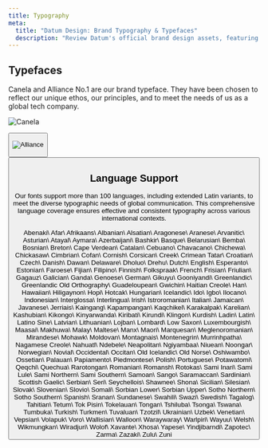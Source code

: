 ```yaml
---
title: Typography
meta:
  title: "Datum Design: Brand Typography & Typefaces"
  description: "Review Datum's official brand design assets, featuring our core typefaces, Canela and Alliance No.1. These fonts were chosen to reflect our unique ethos as a global tech company providing Cloud AI infrastructure and advanced network infrastructure solutions."
---
```



## Typefaces

Canela and Alliance No.1 are our brand typeface. They have been chosen to reflect our unique ethos, our principles, and to meet the needs of us as a global tech company.

<Container tag="section" class="space-y-12 max-w-none lg:mt-16 md:mt-12 mt-8 lg:mb-30 md:mb-22 mb-16">

  ![Canela](./assets/typography/canela.png)

  <Button
  class="btn btn--glacier-mist-700 btn--large"
  text="Download Canela"
  target="_blank"
  href="https://link.datum.net/fonts"
  />

  ![Alliance](./assets/typography/alliance.png)

  <Button
  class="btn btn--glacier-mist-700 btn--large"
  text="Download Alliance No.1"
  target="_blank"
  href="https://link.datum.net/fonts"
  />

</Container>

## Language Support

Our fonts support more than 100 languages, including extended Latin variants, to meet the diverse typographic needs of global communication. This comprehensive language coverage ensures effective and consistent typography across various international contexts.

<Container tag="section" class="space-y-12 max-w-none lg:mt-16 md:mt-12 mt-8 lg:mb-30 md:mb-22 mb-16 lg:columns-4 columns-3 text-base gap-x-7">
Abenaki\
Afar\
Afrikaans\
Albanian\
Alsatian\
Aragonese\
Aranese\
Arvanitic\
Asturian\
Atayal\
Aymara\
Azerbaijani\
Bashkir\
Basque\
Belarusian\
Bemba\
Bosnian\
Breton\
Cape Verdean\
Catalan\
Cebuano\
Chavacano\
Chichewa\
Chickasaw\
Cimbrian\
Cofan\
Cornish\
Corsican\
Creek\
Crimean Tatar\
Croatian\
Czech\
Danish\
Dawan\
Delaware\
Dholuo\
Drehu\
Dutch\
English\
Esperanto\
Estonian\
Faroese\
Fijian\
Filipino\
Finnish\
Folkspraak\
French\
Frisian\
Friulian\
Gagauz\
Galician\
Ganda\
Genoese\
German\
Gikuyu\
Gooniyandi\
Greenlandic\
Greenlandic Old Orthography\
Guadeloupean\
Gwichin\
Haitian Creole\
Han\
Hawaiian\
Hiligaynon\
Hopi\
Hotcak\
Hungarian\
Icelandic\
Ido\
Igbo\
Ilocano\
Indonesian\
Interglossa\
Interlingua\
Irish\
Istroromanian\
Italian\
Jamaican\
Javanese\
Jerriais\
Kaingang\
Kapampangan\
Kaqchikel\
Karakalpak\
Karelian\
Kashubian\
Kikongo\
Kinyarwanda\
Kiribati\
Kirundi\
Klingon\
Kurdish\
Ladin\
Latin\
Latino Sine\
Latvian\
Lithuanian\
Lojban\
Lombard\
Low Saxon\
Luxembourgish\
Maasai\
Makhuwa\
Malay\
Maltese\
Manx\
Maori\
Marquesan\
Meglenoromanian\
Mirandese\
Mohawk\
Moldovan\
Montagnais\
Montenegrin\
Murrinhpatha\
Nagamese Creole\
Nahuatl\
Ndebele\
Neapolitan\
Ngiyambaa\
Niuean\
Noongar\
Norwegian\
Novial\
Occidental\
Occitan\
Old Icelandic\
Old Norse\
Oshiwambo\
Ossetian\
Palauan\
Papiamento\
Piedmontese\
Polish\
Portuguese\
Potawatomi\
Qeqchi\
Quechua\
Rarotongan\
Romanian\
Romansh\
Rotokas\
Sami Inari\
Sami Lule\
Sami Northern\
Sami Southern\
Samoan\
Sango\
Saramaccan\
Sardinian\
Scottish Gaelic\
Serbian\
Seri\
Seychellois\
Shawnee\
Shona\
Sicilian\
Silesian\
Slovak\
Slovenian\
Slovio\
Somali\
Sorbian Lower\
Sorbian Upper\
Sotho Northern\
Sotho Southern\
Spanish\
Sranan\
Sundanese\
Swahili\
Swazi\
Swedish\
Tagalog\
Tahitian\
Tetum\
Tok Pisin\
Tokelauan\
Tongan\
Tshiluba\
Tsonga\
Tswana\
Tumbuka\
Turkish\
Turkmen\
Tuvaluan\
Tzotzil\
Ukrainian\
Uzbek\
Venetian\
Vepsian\
Volapuk\
Voro\
Wallisian\
Walloon\
Waraywaray\
Warlpiri\
Wayuu\
Welsh\
Wikmungkan\
Wiradjuri\
Wolof\
Xavante\
Xhosa\
Yapese\
Yindjibarndi\
Zapotec\
Zarma\
Zazaki\
Zulu\
Zuni
</Container>
